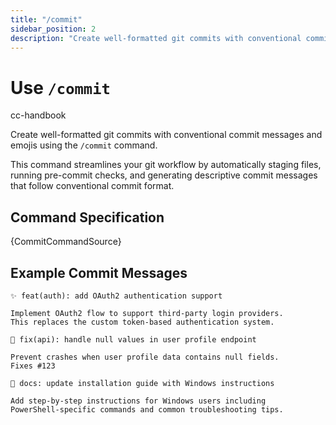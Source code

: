```yaml
---
title: "/commit"
sidebar_position: 2
description: "Create well-formatted git commits with conventional commit messages and emojis"
---
```



# Use `/commit`

<span className="badge badge--primary">cc-handbook</span>

Create well-formatted git commits with conventional commit messages and emojis using the `/commit` command.

This command streamlines your git workflow by automatically staging files, running pre-commit checks, and generating descriptive commit messages that follow conventional commit format.

## Command Specification

<CodeBlock language="markdown">
{CommitCommandSource}
</CodeBlock>

## Example Commit Messages

```
✨ feat(auth): add OAuth2 authentication support

Implement OAuth2 flow to support third-party login providers.
This replaces the custom token-based authentication system.
```

```
🐛 fix(api): handle null values in user profile endpoint

Prevent crashes when user profile data contains null fields.
Fixes #123
```

```
📝 docs: update installation guide with Windows instructions

Add step-by-step instructions for Windows users including
PowerShell-specific commands and common troubleshooting tips.
```
